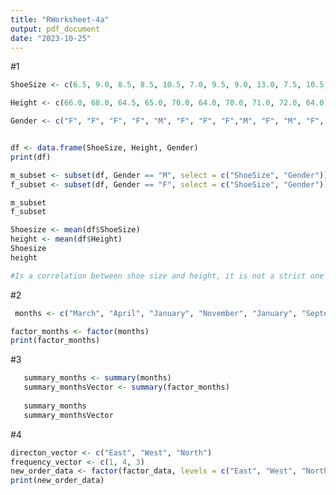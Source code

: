 ```yaml
---
title: "RWorksheet-4a"
output: pdf_document
date: "2023-10-25"
---
```

#1
```r
ShoeSize <- c(6.5, 9.0, 8.5, 8.5, 10.5, 7.0, 9.5, 9.0, 13.0, 7.5, 10.5, 8.5, 12.0, 10.5)

Height <- c(66.0, 68.0, 64.5, 65.0, 70.0, 64.0, 70.0, 71.0, 72.0, 64.0, 74.0, 67.0, 71.0, 71.0)

Gender <- c("F", "F", "F", "F", "M", "F", "F", "F","M", "F", "M", "F", "M","M")


df <- data.frame(ShoeSize, Height, Gender)
print(df)
```

```r
m_subset <- subset(df, Gender == "M", select = c("ShoeSize", "Gender"))
f_subset <- subset(df, Gender == "F", select = c("ShoeSize", "Gender"))

m_subset
f_subset
```

```r
Shoesize <- mean(df$ShoeSize)
height <- mean(df$Height)
Shoesize
height
```

```r
#Is a correlation between shoe size and height, it is not a strict one because these two factors are not interdependent
```
#2
```r
 months <- c("March", "April", "January", "November", "January", "September", "October", "September", "November", "August", "January", "November", "November", "February", "May", "August", "July", "December", "August", "August", "September", "November", "February", "April")

factor_months <- factor(months)
print(factor_months)

```
#3
```r
   summary_months <- summary(months)
   summary_monthsVector <- summary(factor_months)
   
   summary_months
   summary_monthsVector
```

#4
```r
directon_vector <- c("East", "West", "North")
frequency_vector <- c(1, 4, 3)
new_order_data <- factor(factor_data, levels = c("East", "West", "North"))
print(new_order_data)

```

















